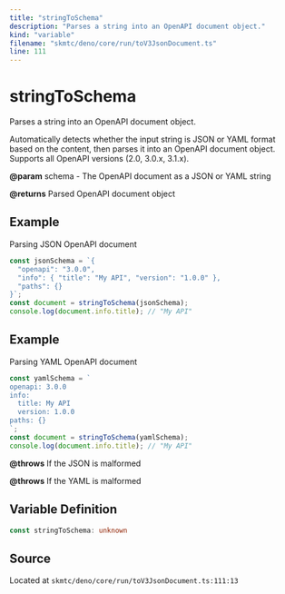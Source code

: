 ```yaml
---
title: "stringToSchema"
description: "Parses a string into an OpenAPI document object."
kind: "variable"
filename: "skmtc/deno/core/run/toV3JsonDocument.ts"
line: 111
---
```


# stringToSchema

Parses a string into an OpenAPI document object.

Automatically detects whether the input string is JSON or YAML format based on
the content, then parses it into an OpenAPI document object. Supports all
OpenAPI versions (2.0, 3.0.x, 3.1.x).


**@param** schema - The OpenAPI document as a JSON or YAML string

**@returns** Parsed OpenAPI document object


## Example

Parsing JSON OpenAPI document
```typescript
const jsonSchema = `{
  "openapi": "3.0.0",
  "info": { "title": "My API", "version": "1.0.0" },
  "paths": {}
}`;
const document = stringToSchema(jsonSchema);
console.log(document.info.title); // "My API"
```


## Example

Parsing YAML OpenAPI document
```typescript
const yamlSchema = `
openapi: 3.0.0
info:
  title: My API
  version: 1.0.0
paths: {}
`;
const document = stringToSchema(yamlSchema);
console.log(document.info.title); // "My API"
```


**@throws** If the JSON is malformed

**@throws** If the YAML is malformed

## Variable Definition

```typescript
const stringToSchema: unknown
```

## Source

Located at `skmtc/deno/core/run/toV3JsonDocument.ts:111:13`
